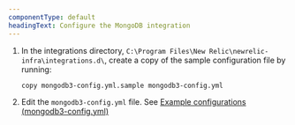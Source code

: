 ```yaml
---
componentType: default
headingText: Configure the MongoDB integration
---
```


1. In the integrations directory, `C:\Program Files\New Relic\newrelic-infra\integrations.d\`, create a copy of the sample configuration file by running:

    ```shell
    copy mongodb3-config.yml.sample mongodb3-config.yml
    ```

2. Edit the `mongodb3-config.yml` file. See [Example configurations (mongodb3-config.yml)](#examples)

